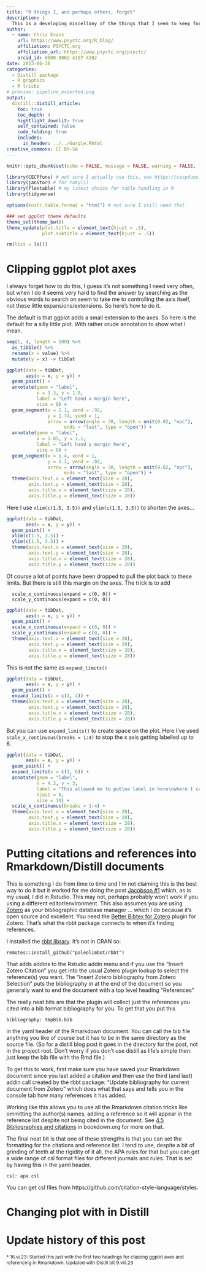 ```yaml
---
title: "R things I, and perhaps others, forget"
description: |
  This is a developing miscellany of the things that I seem to keep forgetting about R.  What I used to call in my student days "teflon coated facts"!
author:
  - name: Chris Evans
    url: https://www.psyctc.org/R_blog/
    affiliation: PSYCTC.org
    affiliation_url: https://www.psyctc.org/psyctc/
    orcid_id: 0000-0002-4197-4202    
date: 2023-06-16
categories:
  - Distill package
  - R graphics
  - R tricks
# preview: pipeline_exported.png
output:
  distill::distill_article:
    toc: true
    toc_depth: 4
    hightlight_downlit: true
    self_contained: false
    code_folding: true
    includes: 
      in_header: ../../Gurgle.Rhtml
creative_commons: CC BY-SA
---
```



```r
knitr::opts_chunk$set(echo = FALSE, message = FALSE, warning = FALSE, fig.height = 15, fig.width = 15, cache = TRUE)

library(CECPfuns) # not sure I actually use this, see https://cecpfuns.psyctc.org/
library(janitor) # for tabyl()
library(flextable) # my latest choice for table handling in R
library(tidyverse) 

options(knitr.table.format = "html") # not sure I still need that 

### set ggplot theme defaults
theme_set(theme_bw())
theme_update(plot.title = element_text(hjust = .5), 
             plot.subtitle = element_text(hjust = .5))

rm(list = ls())
```

# Clipping ggplot plot axes

I always forget how to do this, I guess it's not something I need very often, but when I do it seems very hard to find the answer by searching as the obvious words to search on seem to take me to controlling the axis itself, not these little expansions/extensions.  So here's how to do it.

The default is that ggplot adds a small extension to the axes.  So here is the default for a silly little plot.  With rather crude annotation to show what I mean.

```r
seq(1, 4, length = 500) %>%
  as_tibble() %>%
  rename(x = value) %>%
  mutate(y = x) -> tibDat

ggplot(data = tibDat,
       aes(x = x, y = y)) +
  geom_point() +
  annotate(geom = "label",
           x = 1.3, y = 1.8,
           label = "Left hand x margin here",
           size = 8) +
  geom_segment(x = 1.1, xend = .92,
               y = 1.74, yend = 1,
               arrow = arrow(angle = 30, length = unit(0.02, "npc"),
                     ends = "last", type = "open")) +
  annotate(geom = "label",
           x = 1.85, y = 1.1,
           label = "Left hand y margin here",
           size = 8) +
  geom_segment(x = 1.4, xend = 1,
               y = 1.1, yend = .92,
               arrow = arrow(angle = 30, length = unit(0.02, "npc"),
                     ends = "last", type = "open")) +
  theme(axis.text.x = element_text(size = 28),
        axis.text.y = element_text(size = 28),  
        axis.title.x = element_text(size = 28),
        axis.title.y = element_text(size = 28))
```

Here I use `xlim(c(1.5, 3.5))` and `ylim(c(1.5, 3.5))` to shorten the axes...

```r
ggplot(data = tibDat,
       aes(x = x, y = y)) +
  geom_point() +
  xlim(c(1.5, 3.5)) +
  ylim(c(1.5, 3.5)) +
  theme(axis.text.x = element_text(size = 28),
        axis.text.y = element_text(size = 28),  
        axis.title.x = element_text(size = 28),
        axis.title.y = element_text(size = 28))
```

Of course a lot of points have been dropped to pull the plot back to these limits.  But there is still this margin on the axes.  The trick is to add
```
  scale_x_continuous(expand = c(0, 0)) +
  scale_y_continuous(expand = c(0, 0))
```

```r
ggplot(data = tibDat,
       aes(x = x, y = y)) +
  geom_point() +
  scale_x_continuous(expand = c(0, 0)) +
  scale_y_continuous(expand = c(0, 0)) +
  theme(axis.text.x = element_text(size = 28),
        axis.text.y = element_text(size = 28),  
        axis.title.x = element_text(size = 28),
        axis.title.y = element_text(size = 28))
```

This is not the same as `expand_limits()`

```r
ggplot(data = tibDat,
       aes(x = x, y = y)) +
  geom_point() +
  expand_limits(x = c(1, 4)) +
  theme(axis.text.x = element_text(size = 28),
        axis.text.y = element_text(size = 28),  
        axis.title.x = element_text(size = 28),
        axis.title.y = element_text(size = 28))
```

But you can use `expand_limits()` to create space on the plot.  Here I've used `scale_x_continuous(breaks = 1:4)` to stop the x axis getting labelled up to 6.

```r
ggplot(data = tibDat,
       aes(x = x, y = y)) +
  geom_point() +
  expand_limits(x = c(1, 6)) +
  annotate(geom = "label",
           x = 4.3, y = 3,
           label = "This allowed me to put\na label in here\nwhere I can put in\nlots of drivel\nand other nonsense",
           hjust = 0,
           size = 10) +
  scale_x_continuous(breaks = 1:4) +
  theme(axis.text.x = element_text(size = 28),
        axis.text.y = element_text(size = 28),  
        axis.title.x = element_text(size = 28),
        axis.title.y = element_text(size = 28))
```

# Putting citations and references into Rmarkdown/Distill documents

This is something I do from time to time and I'm not claiming this is the best way to do it but it worked for me doing the post [Jacobson #1](https://www.psyctc.org/Rblog/posts/2023-06-10-jacobson1/) which, as is my usual, I did in Rstudio.  This may not, perhaps probably won't work if you using a different editor/environment. This also assumes you are using [Zotero](https://www.zotero.org/) as your bibliographic database manager ... which I do because it's open source and excellent.  You need the [Better Bibtex for Zotero](https://retorque.re/zotero-better-bibtex/) plugin for Zotero.  That's what the rbbt package connects to when it's finding references.

I installed the [rbbt library](https://github.com/paleolimbot/rbbt).  It's not in CRAN so:

```
remotes::install_github("paleolimbot/rbbt")
```

That adds addins to the Rstudio addin menu and if you use the "Insert Zotero Citation" you get into the usual Zotero plugin lookup to select the reference(s) you want.  The "Insert Zotero bibliography from Zotero Selection" puts the bibliography in at the end of the document so you generally want to end the document with a top level heading "References"

The really neat bits are that the plugin will collect just the references you cited into a bib format bibliography for you.  To get that you put this
```
bibliography: tmpBib.bib
```
in the yaml header of the Rmarkdown document.  You can call the bib file anything you like of course but it has to be in the same directory as the source file.  (So for a distill blog post it goes in the directory for the post, not in the project root.  Don't worry if you don't use distill as life's simple then: just keep the bib file with the Rmd file.)

To get this to work, first make sure you have saved your Rmarkdown document since you last added a citation and then use the third (and last) addin call created by the rbbt package: "Update bibliography for current document from Zotero" which does what that says and tells you in the console tab how many references it has added.

Working like this allows you to use all the Rmarkdown citation tricks like ommitting the author(s) names, adding a reference so it will appear in the reference list despite not being cited in the document.  See [4.5 Bibliographies and citations](https://bookdown.org/yihui/rmarkdown-cookbook/bibliography.html) in bookdown.org for more on that.

The final neat bit is that one of these strengths is that you can set the formatting for the citations and reference list.  I tend to use, despite a bit of grinding of teeth at the rigidity of it all, the APA rules for that but you can get a wide range of csl format files for different journals and rules. That is set by having this in the yaml header.

```
csl: apa.csl
```

You can get csl files from https://github.com/citation-style-language/styles.


# Changing plot with in Distill

# Update history of this post

<span style="font-size: 12px;">* 16.vi.23: Started this just with the first two headings for clipping ggplot axes and referencing in Rmarkdown.  Updated with Distill bit 9.viii.23</span>

